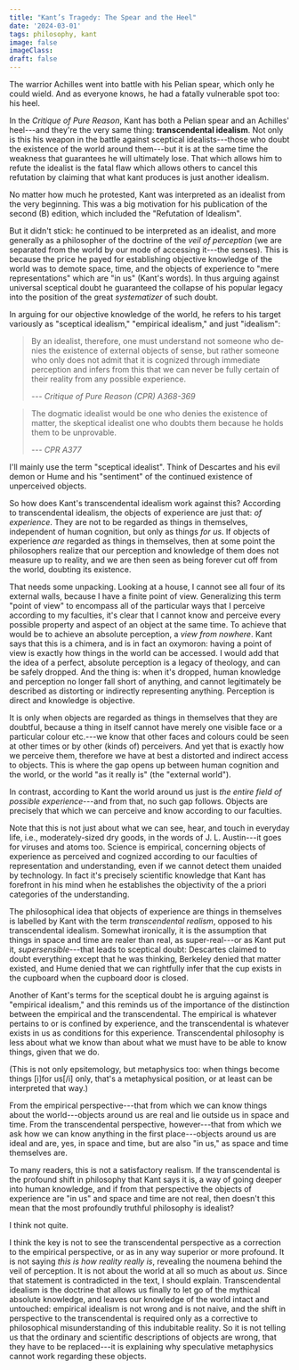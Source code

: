 ```yaml
---
title: "Kant’s Tragedy: The Spear and the Heel"
date: '2024-03-01'
tags: philosophy, kant
image: false
imageClass:
draft: false
---
```

The warrior Achilles went into battle with his Pelian spear, which only he could wield. And as everyone knows, he had a fatally vulnerable spot too: his heel.

In the _Critique of Pure Reason_, Kant has both a Pelian spear and an Achilles' heel---and they're the very same thing: **transcendental idealism**. Not only is this his weapon in the battle against sceptical idealists---those who doubt the existence of the world around them---but it is at the same time the weakness that guarantees he will ultimately lose. That which allows him to refute the idealist is the fatal flaw which allows others to cancel this refutation by claiming that what kant produces is just another idealism.

No matter how much he protested, Kant was interpreted as an idealist from the very beginning. This was a big motivation for his publication of the second (B) edition, which included the "Refutation of Idealism".

But it didn't stick: he continued to be interpreted as an idealist, and more generally as a philosopher of the doctrine of the _veil of perception_ (we are separated from the world by our mode of accessing it---the senses). This is because the price he payed for establishing objective knowledge of the world was to demote space, time, and the objects of experience to "mere representations" which are "in us" (Kant's words). In thus arguing against universal sceptical doubt he guaranteed the collapse of his popular legacy into the position of the great _systematizer_ of such doubt.

In arguing for our objective knowledge of the world, he refers to his target variously as "sceptical idealism," "empirical idealism," and just "idealism":

> By an idealist, therefore, one must understand not someone who de­nies the existence of external objects of sense, but rather someone who only does not admit that it is cognized through immediate perception and infers from this that we can never be fully certain of their reality from any possible experience.
>
> --- _Critique of Pure Reason (CPR) A368-369_

> The dogmatic idealist would be one who denies the existence of matter, the skeptical idealist one who doubts them because he holds them to be unprovable.
>
> --- _CPR A377_

I'll mainly use the term "sceptical idealist". Think of Descartes and his evil demon or Hume and his "sentiment" of the continued existence of unperceived objects.

So how does Kant's transcendental idealism work against this? According to transcendental idealism, the objects of experience are just that: _of experience_. They are not to be regarded as things in themselves, independent of human cognition, but only as things _for us_. If objects of experience _are_ regarded as things in themselves, then at some point the philosophers realize that our perception and knowledge of them does not measure up to reality, and we are then seen as being forever cut off from the world, doubting its existence.

That needs some unpacking. Looking at a house, I cannot see all four of its external walls, because I have a finite point of view. Generalizing this term "point of view" to encompass all of the particular ways that I perceive according to my faculties, it's clear that I cannot know and perceive every possible property and aspect of an object at the same time. To achieve that would be to achieve an absolute perception, a _view from nowhere_. Kant says that this is a chimera, and is in fact an oxymoron: having a point of view is exactly how things in the world can be accessed. I would add that the idea of a perfect, absolute perception is a legacy of theology, and can be safely dropped. And the thing is: when it's dropped, human knowledge and perception no longer fall short of anything, and cannot legitimately be described as distorting or indirectly representing anything. Perception is direct and knowledge is objective.

It is only when objects are regarded as things in themselves that they are doubtful, because a thing in itself cannot have merely one visible face or a particular colour etc.---we know that other faces and colours could be seen at other times or by other (kinds of) perceivers. And yet that is exactly how we perceive them, therefore we have at best a distorted and indirect access to objects. This is where the gap opens up between human cognition and the world, or the world "as it really is" (the "external world").

In contrast, according to Kant the world around us just is _the entire field of possible experience_---and from that, no such gap follows. Objects are precisely that which we can perceive and know according to our faculties.

Note that this is not just about what we can see, hear, and touch in everyday life, i.e., moderately-sized dry goods, in the words of J. L. Austin---it goes for viruses and atoms too. Science is empirical, concerning objects of experience as perceived and cognized according to our faculties of representation and understanding, even if we cannot detect them unaided by technology. In fact it's precisely scientific knowledge that Kant has forefront in his mind when he establishes the objectivity of the a priori categories of the understanding.

The philosophical idea that objects of experience are things in themselves is labelled by Kant with the term _transcendental realism_, opposed to his transcendental idealism. Somewhat ironically, it is the assumption that things in space and time are realer than real, as super-real---or as Kant put it, _supersensible_---that leads to sceptical doubt: Descartes claimed to doubt everything except that he was thinking, Berkeley denied that matter existed, and Hume denied that we can rightfully infer that the cup exists in the cupboard when the cupboard door is closed.

Another of Kant's terms for the sceptical doubt he is arguing against is "empirical idealism," and this reminds us of the importance of the distinction between the empirical and the transcendental. The empirical is whatever pertains to or is confined by experience, and the transcendental is whatever exists in us as conditions for this experience. Transcendental philosophy is less about what we know than about what we must have to be able to know things, given that we do. 

(This is not only epsitemology, but metaphysics too: when things become things [i]for us[/i] only, that's a metaphysical position, or at least can be interpreted that way.)

From the empirical perspective---that from which we can know things about the world---objects around us are real and lie outside us in space and time. From the transcendental perspective, however---that from which we ask how we can know anything in the first place---objects around us are ideal and are, yes, in space and time, but are also "in us," as space and time themselves are. 

To many readers, this is not a satisfactory realism. If the transcendental is the profound shift in philosophy that Kant says it is, a way of going deeper into human knowledge, and if from that perspective the objects of experience are "in us" and space and time are not real, then doesn't this mean that the most profoundly truthful philosophy is idealist?

I think not quite.

I think the key is not to see the transcendental perspective as a correction to the empirical perspective, or as in any way superior or more profound. It is not saying _this is how reality really is_, revealing the noumena behind the veil of perception. It is not about the world at all so much as about _us_. Since that statement is contradicted in the text, I should explain. Transcendental idealism is the doctrine that allows us finally to let go of the mythical absolute knowledge, and leaves our knowledge of the world intact and untouched: empirical idealism is not wrong and is not naive, and the shift in perspective to the transcendental is required only as a corrective to philosophical misunderstanding of this indubitable reality. So it is not telling us that the ordinary and scientific descriptions of objects are wrong, that they have to be replaced---it is explaining why speculative metaphysics cannot work regarding these objects.